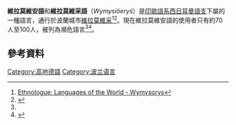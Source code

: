 {{Infobox language
|name=维拉莫维安语
|altname=Vilamovian
|nativename=''Wymysiöeryś''
|states=[[波蘭|波蘭]]
|region=[[維拉莫維采|維拉莫維采]]
|speakers=70
|date=2006
|ref=e18
|familycolor=印歐語系
|fam1=[[印欧语系|印欧语系]]
|fam2=[[日耳曼语族|日耳曼语族]]
|fam3=[[西日耳曼語支|西日耳曼語支]]
|fam4=[[高地德語|高地德語]]
|script=[[拉丁字母|拉丁字母]] 
|agency=
|iso3=wym
|glotto=wymy1235
|glottorefname=Wymysorys
|vitality=s
}}
'''維拉莫維安語'''和'''維拉莫維采語'''（''Wymysiöeryś''）是[[印歐語系|印歐語系]][[西日耳曼語支|西日耳曼語支]]下屬的一種語言，通行於波蘭城市[[維拉莫維采|維拉莫維采]]<ref name="ELOW">[http://www.ethnologue.com/language/wym/ Ethnologue: Languages of the World - Wymysorys]</ref><ref name="ISO639">{{Cite web |url=http://www-01.sil.org/ISO639-3/documentation.asp?id=wym |title=Documentation for ISO 639 identifier: wym |access-date=2016-01-02 |archive-url=https://web.archive.org/web/20160304055655/http://www-01.sil.org/iso639-3/documentation.asp?id=wym |archive-date=2016-03-04 |dead-url=yes }}</ref>。現在維拉莫維安語的使用者只有約70人至100人，被列為瀕危語言<ref name="ELOW" /><ref name="Wicherkiewicz">{{cite book |author1=Tomasz Wicherkiewicz |coauthors= |editor1= |others= |title=The Making of a Language: The Case of the Idiom of Wilamowice |trans_title= |url= |edition= |series= |volume= |year=2003 |publisher=[[Mouton_de_Gruyter|Mouton de Gruyter]] |location= |ISBN=3-11-017099-X |oclc= |page=5 }}</ref>。

==參考資料==
{{reflist}}

{{incubator|wym}}

[[Category:高地德語|Category:高地德語]]
[[Category:波兰语言|Category:波兰语言]]